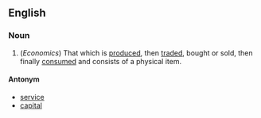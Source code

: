 ==English==
===Noun===
#(''Economics'') That which is [[produce]]d, then [[trade]]d, bought or sold, then finally [[consume]]d and consists of a physical item.

====Antonym====
*[[service]]
*[[capital]]